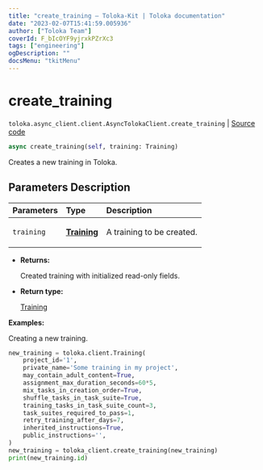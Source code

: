 ```yaml
---
title: "create_training — Toloka-Kit | Toloka documentation"
date: "2023-02-07T15:41:59.005936"
author: ["Toloka Team"]
coverId: F_bIcOYF9yjrxkPZrXc3
tags: ["engineering"]
ogDescription: ""
docsMenu: "tkitMenu"
---
```


# create_training
`toloka.async_client.client.AsyncTolokaClient.create_training` | [Source code](https://github.com/Toloka/toloka-kit/blob/v1.1.3/src/async_client/client.py#L0)

```python
async create_training(self, training: Training)
```

Creates a new training in Toloka.

## Parameters Description

| Parameters | Type | Description |
| :----------| :----| :-----------|
`training`|**[Training](/docs/toloka-kit/reference/toloka.client.training.Training)**|<p>A training to be created.</p>

* **Returns:**

  Created training with initialized read-only fields.

* **Return type:**

  [Training](/docs/toloka-kit/reference/toloka.client.training.Training)

**Examples:**

Creating a new training.

```python
new_training = toloka.client.Training(
    project_id='1',
    private_name='Some training in my project',
    may_contain_adult_content=True,
    assignment_max_duration_seconds=60*5,
    mix_tasks_in_creation_order=True,
    shuffle_tasks_in_task_suite=True,
    training_tasks_in_task_suite_count=3,
    task_suites_required_to_pass=1,
    retry_training_after_days=7,
    inherited_instructions=True,
    public_instructions='',
)
new_training = toloka_client.create_training(new_training)
print(new_training.id)
```
